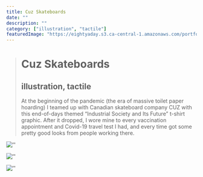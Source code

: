 ```yaml
---
title: Cuz Skateboards
date: ""
description: ""
category: ["illustration", "tactile"]
featuredImage: "https://eightyaday.s3.ca-central-1.amazonaws.com/portfolio/cuz-skateboards/cuz-skateboards-preview.jpg"
---
```


> # Cuz Skateboards
>
> ## illustration, tactile
>
> At the beginning of the pandemic (the era of massive toilet paper hoarding) I teamed up with Canadian skateboard company CUZ with this end-of-days themed “Industrial Society and Its Future” t-shirt graphic. After it dropped, I wore mine to every vaccination appointment and Covid-19 travel test I had, and every time got some pretty good looks from people working there.

![''](https://eightyaday.s3.ca-central-1.amazonaws.com/portfolio/cuz-skateboards/cuz-skateboards-01.jpg)

![''](https://eightyaday.s3.ca-central-1.amazonaws.com/portfolio/cuz-skateboards/cuz-skateboards-02.jpg)

![''](https://eightyaday.s3.ca-central-1.amazonaws.com/portfolio/cuz-skateboards/cuz-skateboards-03.jpg)

